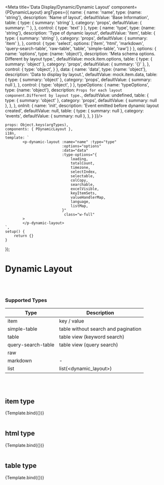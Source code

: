 
<Meta title='Data Display/Dynamic/Dynamic Layout' component={PDynamicLayout} argTypes={{
    name: {
        name: 'name',
        type: {name: 'string'},
        description: 'Name of layout',
        defaultValue: 'Base Information',
        table: {
            type: {
                summary: 'string'
            },
            category: 'props',
            defaultValue: {
                summary: ''
            },
        },
        control: {
            type: 'text'
        }
    },
    type: {
        name: 'type',
        type: {name: 'string'},
        description: 'Type of dynamic layout',
        defaultValue: 'item',
        table: {
            type: {
                summary: 'string'
            },
            category: 'props',
            defaultValue: {
                summary: 'item'
            },
        },
        control: {
            type: 'select',
            options: ['item', 'html', 'markdown', 'query-search-table', 'raw-table', 'table', 'simple-table', 'raw']
        }
    },
    options: {
        name: 'options',
        type: {name: 'object'},
        description: 'Meta schema options. Different by layout type.',
        defaultValue: mock.item.options,
        table: {
            type: {
                summary: 'object'
            },
            category: 'props',
            defaultValue: {
                summary: '{}'
            },
        },
        control: {
            type: 'object',
        }
    },
    data: {
        name: 'data',
        type: {name: 'object'},
        description: 'Data to display by layout.',
        defaultValue: mock.item.data,
        table: {
            type: {
                summary: 'object'
            },
            category: 'props',
            defaultValue: {
                summary: null
            },
        },
        control: {
            type: 'object',
        }
    },
    typeOptions: {
        name: 'typeOptions',
        type: {name: 'object'},
        description: `Props for each layout component.Different by layout type.`,
        defaultValue: undefined,
        table: {
            type: {
                summary: 'object'
            },
            category: 'props',
            defaultValue: {
                summary: null
            },
        },
    },
    onInit: {
        name: 'init',
        description: 'Event emitted before dynamic layout created',
        defaultValue: null,
        table: {
            type: {
                summary: null
            },
            category: 'events',
            defaultValue: {
                summary: null
            },
        },
    }
}}/>


    props: Object.keys(argTypes),
    components: { PDynamicLayout },
    i18n,
    template: `
            <p-dynamic-layout :name="name" :type="type"
                              :options="options"
                              :data="data"
                              :type-options="{
                                  loading,
                                  totalCount,
                                  timezone,
                                  selectIndex,
                                  selectable,
                                  colCopy,
                                  searchable,
                                  excelVisible,
                                  keyItemSets,
                                  valueHandlerMap,
                                  language,
                                  listMap,
                              }"
                               class="w-full"
            >
            </p-dynamic-layout>
    `,
    setup() {
        return {}
    }
});


# Dynamic Layout
<br/>
<br/>

### Supported Types

| Type | Description |
| ---- | ----------- |
| item | key / value |
| simple-table | table without search and pagination |
| table | table view (keyword search) |
| query-search-table | table view (query search) |
| raw |
| markdown | - |
| list | list(<dynamic_layout>) |

<br/>
<br/>

## item type

<Canvas>
    <Story name="item type" argTypes={argTypes} args={{
        loading: true
    }}>
        {Template.bind({})}
    </Story>
</Canvas>

<ArgsTable story="item type"/>

<br/>
<br/>

## html type

<Canvas>
    <Story name="html type" argTypes={argTypes} argTypes={{
        data: {
            name: 'data',
            type: {name: 'string'},
            defaultValue: '',
            control: {
                type: 'text'
            }
        }
    }} args={{
        type: 'html',
        data: mock.html.data,
        options: {},
    }}>
        {Template.bind({})}
    </Story>
</Canvas>

<ArgsTable story="html type"/>

<br/>
<br/>

## table type

<Canvas>
    <Story name="table type" argTypes={argTypes} args={{
        type: 'table',
        data: mock.table.data,
        options: {
            fields: [
                {
                    key: "key",
                    type: "text",
                    name: "Key"
                },
                {
                    key: "value",
                    name: "Value",
                    type: "text"
                }
            ],
        }
    }}>
        {Template.bind({})}
    </Story>
</Canvas>

<ArgsTable story="table type"/>

<br/>
<br/>


